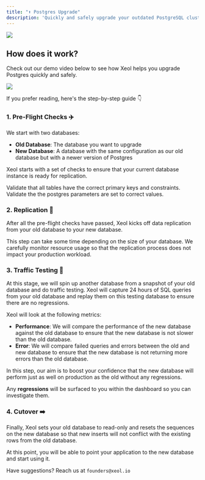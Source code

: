 ```yaml
---
title: "⬆️ Postgres Upgrade"
description: 'Quickly and safely upgrade your outdated PostgreSQL clusters'
---
```

<Frame type="glass">
  <img src="/images/postgres-upgrader-screen.png" />
</Frame>

## How does it work?

Check out our demo video below to see how Xeol helps you upgrade Postgres quickly and safely.

[![](https://cdn.loom.com/sessions/thumbnails/c9025701960b44afa11e191794219f64-with-play.gif)](https://www.loom.com/share/c9025701960b44afa11e191794219f64 "")

If you prefer reading, here's the step-by-step guide 👇

### 1. Pre-Flight Checks ✈️

We start with two databases:

- **Old Database**: The database you want to upgrade
- **New Database**: A database with the same configuration as our old database but with a newer version of Postgres

Xeol starts with a set of checks to ensure that your current database instance is
ready for replication.

<CardGroup cols={2}>
  <Card title="Table Checks" icon="square-1" color="#16a34a">
    Validate that all tables have the correct primary keys and constraints.
  </Card>
  <Card title="Database Config Checks" icon="square-2" color="#16a34a">
    Validate the the postgres parameters are set to correct values.
  </Card>
</CardGroup>


### 2. Replication 🔄

After all the pre-flight checks have passed, Xeol kicks off data replication from your old database to your new database.

<Warning>This step can take some time depending on the size of your database. We carefully monitor resource usage so that the replication process does not impact your production workload.</Warning>

### 3. Traffic Testing 📶

At this stage, we will spin up another database from a snapshot of your old database and do
traffic testing. Xeol will capture 24 hours of SQL queries from your old database
and replay them on this testing database to ensure there are no regressions.

Xeol will look at the following metrics:
- **Performance**: We will compare the performance of the new database against the old database to ensure that the new database is not slower than the old database.
- **Error**: We will compare failed queries and errors between the old and new database to ensure that the new database is not returning more errors than the old database.

In this step, our aim is to boost your confidence that the new database will perform
just as well on production as the old without any regressions.

<Note>Any **regressions** will be surfaced to you within the dashboard so you can investigate them.</Note>

### 4. Cutover ➡️

Finally, Xeol sets your old database to read-only and resets the sequences on the new
database so that new inserts will not conflict with the existing rows from the old database.

At this point, you will be able to point your application to the new database and
start using it.

Have suggestions? Reach us at `founders@xeol.io`
